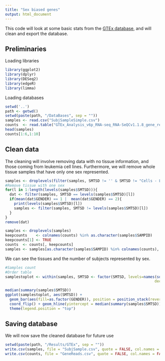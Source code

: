 ```yaml
---
title: "Sex biased genes"
output: html_document
---
```


This code will look at some basic stats from the [GTEx database](https://www.gtexportal.org/home/), and will clean and export the database.

## Preliminaries 

Loading libraries

```r
library(ggplot2)
library(dplyr)
library(DESeq2)
library(edgeR)
library(limma)
```

Loading databases

```r
setwd('..')
path <- getwd()
setwd(paste(path, "/DataBases", sep = ""))
samples <- read.csv("SubjSampleSimple.csv")
counts  <- read.table("GTEx_Analysis_v6p_RNA-seq_RNA-SeQCv1.1.8_gene_reads.gct", skip=2, header=T, row.names=1)
head(samples)
counts[1:6,1:10]
```

## Clean data

The cleaning will involve removing data with no tissue information, and those coming from leukemia cell lines.
Furthermore, we will remove whole tissue samples that have only one sex represented.

```r
samples <- droplevels(filter(samples, SMTSD != '' & SMTSD != "Cells - Leukemia cell line (CML)"))
#Remove tissue with one sex
for(l in 1:length(levels(samples$SMTSD))){
  dat <- filter(samples, SMTSD == levels(samples$SMTSD)[l])
  if(mean(dat$GENDER) == 1 |  mean(dat$GENDER) == 2){
    print(levels(samples$SMTSD)[l])
    samples <- filter(samples, SMTSD != levels(samples$SMTSD)[l])
  }
}
remove(dat)

samples <- droplevels(samples)
keepcounts    <- colnames(counts) %in% as.character(samples$SAMPID)
keepcounts[1] <- TRUE
counts  <- counts[, keepcounts]
samples <- samples[as.character(samples$SAMPID) %in% colnames(counts), ]
```

We can see the tissues and the number of subjects represented by sex.

```r
#Samples count
#Order table
samplestoplot <- within(samples, SMTSD <- factor(SMTSD, levels=names(sort(table(SMTSD), 
                                                                    decreasing=TRUE))))

median(summary(samples$SMTSD))
ggplot(samplestoplot, aes(SMTSD)) + 
  geom_bar(aes(fill=as.factor(GENDER)), position = position_stack(reverse = TRUE)) + 
  coord_flip() + geom_hline(yintercept = median(summary(samples$SMTSD))) + 
  theme(legend.position = "top")

```

## Saving database

We will now save the cleaned database for future use
```r
setwd(paste(path, "/Results/GTEx", sep = ""))
write.csv(samples, file = "SubjSample.csv", quote = FALSE, col.names = FALSE, row.names = FALSE)
write.csv(counts, file = "GeneReads.csv", quote = FALSE, col.names = FALSE)
```
